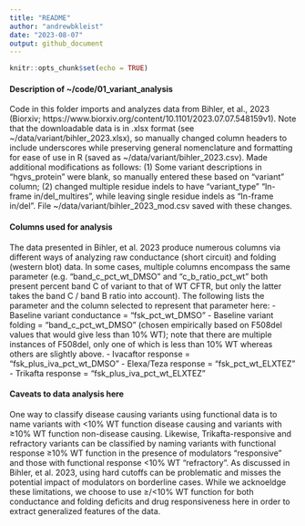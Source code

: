 ```yaml
---
title: "README"
author: "andrewbkleist"
date: "2023-08-07"
output: github_document
---
```


```r
knitr::opts_chunk$set(echo = TRUE)
```

<!-- README.md is generated from README.Rmd. Please edit that file -->


#### **Description of ~/code/01_variant_analysis**
Code in this folder imports and analyzes data from Bihler, et al., 2023 (Biorxiv; https://www.biorxiv.org/content/10.1101/2023.07.07.548159v1). Note that the downloadable data is in .xlsx format (see ~/data/variant/bihler_2023.xlsx), so manually changed column headers to include underscores while preserving general nomenclature and formatting for ease of use in R (saved as ~/data/variant/bihler_2023.csv). Made additional modifications as follows: (1) Some variant descriptions in "hgvs_protein" were blank, so manually entered these based on "variant" column; (2) changed multiple residue indels to have "variant_type" "In-frame in/del_multires", while leaving single residue indels as "In-frame in/del". File ~/data/variant/bihler_2023_mod.csv saved with these changes.

#### **Columns used for analysis**
The data presented in Bihler, et al. 2023 produce numerous columns via different ways of analyzing raw conductance (short circuit) and folding (western blot) data. In some cases, multiple columns encompass the same parameter (e.g. "band_c_pct_wt_DMSO" and "c_b_ratio_pct_wt" both present percent band C of variant to that of WT CFTR, but only the latter takes the band C / band B ratio into account). The following lists the parameter and the column selected to represent that parameter here: 
- Baseline variant conductance = "fsk_pct_wt_DMSO"
- Baseline variant folding = "band_c_pct_wt_DMSO" (chosen empirically based on F508del values that would give less than 10% WT); note that there are multiple instances of F508del, only one of which is less than 10% WT whereas others are slightly above.
- Ivacaftor response = "fsk_plus_iva_pct_wt_DMSO"
- Elexa/Teza response = "fsk_pct_wt_ELXTEZ"
- Trikafta response = "fsk_plus_iva_pct_wt_ELXTEZ"

#### **Caveats to data analysis here**
One way to classify disease causing variants using functional data is to name variants with <10% WT function disease causing and variants with ≥10% WT function non-disease causing. Likewise, Trikafta-responsive and refractory variants can be classified by naming variants with functional response ≥10% WT function in the presence of modulators "responsive" and those with functional response <10% WT "refractory". As discussed in Bihler, et al. 2023, using hard cutoffs can be problematic and misses the potential impact of modulators on borderline cases. While we acknoeldge these limitations, we choose to use ≥/<10% WT function for both conductance and folding deficits and drug responsiveness here in order to extract generalized features of the data.
